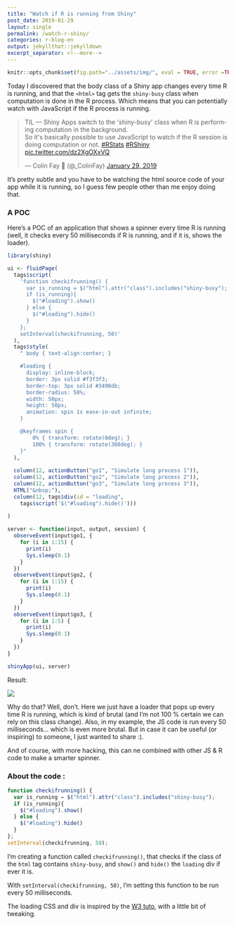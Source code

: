 ```yaml
---
title: "Watch if R is running from Shiny"
post_date: 2019-01-29
layout: single
permalink: /watch-r-shiny/
categories: r-blog-en
output: jekyllthat::jekylldown
excerpt_separator: <!--more-->
---
```


```r
knitr::opts_chunk$set(fig.path="../assets/img/", eval = TRUE, error =TRUE)
```

Today I discovered that the body class of a Shiny app changes every time R is running, and that the `<html>` tag gets the `shiny-busy` class when computation is done in the R process. Which means that you can potentially watch with JavaScript if the R process is running. 

<blockquote class="twitter-tweet"><p lang="en" dir="ltr">TIL — Shiny Apps switch to the &#39;shiny-busy&#39; class when R is performing computation in the background. <br>So it&#39;s basically possible to use JavaScript to watch if the R session is doing computation or not. <a href="https://twitter.com/hashtag/RStats?src=hash&amp;ref_src=twsrc%5Etfw">#RStats</a> <a href="https://twitter.com/hashtag/RShiny?src=hash&amp;ref_src=twsrc%5Etfw">#RShiny</a> <a href="https://t.co/dz2XgOXxVQ">pic.twitter.com/dz2XgOXxVQ</a></p>&mdash; Colin Fay 🤘 (@_ColinFay) <a href="https://twitter.com/_ColinFay/status/1090289885108469760?ref_src=twsrc%5Etfw">January 29, 2019</a></blockquote> <script async src="https://platform.twitter.com/widgets.js" charset="utf-8"></script>

It's pretty subtle and you have to be watching the html source code of your app while it is running, so I guess few people other than me enjoy doing that. 

### A POC

Here's a POC of an application that shows a spinner every time R is running (well, it checks every 50 milliseconds if R is running, and if it is, shows the loader).

``` r
library(shiny)

ui <- fluidPage(
  tags$script(
    'function checkifrunning() {
      var is_running = $("html").attr("class").includes("shiny-busy");
      if (is_running){
        $("#loading").show()
      } else {
        $("#loading").hide()
      }
    }; 
    setInterval(checkifrunning, 50)'
  ), 
  tags$style(
    " body { text-align:center; }

    #loading {
      display: inline-block;
      border: 3px solid #f3f3f3; 
      border-top: 3px solid #3498db; 
      border-radius: 50%;
      width: 50px;
      height: 50px;
      animation: spin 1s ease-in-out infinite;
    }

    @keyframes spin {
        0% { transform: rotate(0deg); }
        100% { transform: rotate(360deg); }
    }"
  ),
  
  column(12, actionButton("go1", "Simulate long process 1")),
  column(12, actionButton("go2", "Simulate long process 2")),
  column(12, actionButton("go3", "Simulate long process 3")),
  HTML("&nbsp;"),
  column(12, tags$div(id = "loading",
    tags$script('$("#loading").hide()')))
  
)

server <- function(input, output, session) {
  observeEvent(input$go1, {
    for (i in 1:15) {
      print(i)
      Sys.sleep(0.1)
    }
  })
  observeEvent(input$go2, {
    for (i in 1:15) {
      print(i)
      Sys.sleep(0.1)
    }
  })
  observeEvent(input$go3, {
    for (i in 1:5) {
      print(i)
      Sys.sleep(0.1)
    }
  })
}

shinyApp(ui, server)
```

Result:

![](assets/img/shinyspin.gif)

Why do that? Well, don't. Here we just have a loader that pops up every time R is running, which is kind of brutal (and I'm not 100 % certain we can rely on this class change). Also, in my example, the JS code is run every 50 milliseconds... which is even more brutal. But in case it can be useful (or inspiring) to someone, I just wanted to share :). 

And of course, with more hacking, this can ne combined with other JS & R code to make a smarter spinner.

### About the code : 

``` javascript
function checkifrunning() {
  var is_running = $("html").attr("class").includes("shiny-busy");
  if (is_running){
    $("#loading").show()
  } else {
    $("#loading").hide()
  }
}; 
setInterval(checkifrunning, 50);
```

I'm creating a function called `checkifrunning()`, that checks if the class of the `html` tag contains `shiny-busy`, and `show()` and `hide()` the `loading` div if ever it is. 

With `setInterval(checkifrunning, 50)`, I'm setting this function to be run every 50 milliseconds.

The loading CSS and div is inspired by the [W3 tuto](https://www.w3schools.com/howto/howto_css_loader.asp), with a little bit of tweaking. 